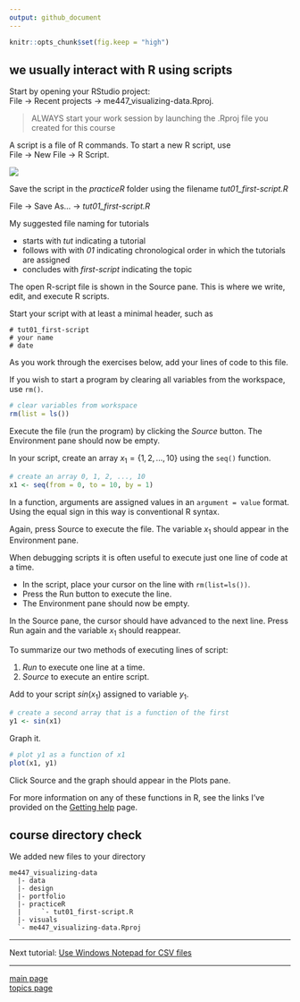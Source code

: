 ```yaml
---
output: github_document
---
```


```r
knitr::opts_chunk$set(fig.keep = "high")
```

## we usually interact with R using scripts

Start by opening your RStudio project:<br> 
File $\rightarrow$ Recent projects $\rightarrow$ me447_visualizing-data.Rproj.

> ALWAYS start your work session by launching the .Rproj file you created for this course 

A script is a file of R commands. To start a new R script, use<br>
File $\rightarrow$ New File $\rightarrow$ R Script.

![](../images/panes-4.png)

Save the script in the *practiceR* folder using the filename *tut01_first-script.R*<br>

File $\rightarrow$ Save As... $\rightarrow$ *tut01_first-script.R*

My suggested file naming for tutorials 

- starts with *tut* indicating a tutorial  
- follows with with *01* indicating chronological order in which the tutorials are assigned 
- concludes with *first-script* indicating the topic 

The open R-script file is shown in the Source pane. This is where
we write, edit, and execute R scripts.

Start your script with at least a minimal header, such as

```
# tut01_first-script
# your name
# date
```

As you work through the exercises below, add your lines of code
to this file.

If you wish to start a program by clearing all variables from the
workspace, use `rm()`.

```r
# clear variables from workspace
rm(list = ls())
```

Execute the file (run the program) by clicking the *Source* button.
The Environment pane should now be empty.

In your script, create an array $x_1 = \{1, 2, ..., 10\}$ using the `seq()` function.

```r
# create an array 0, 1, 2, ..., 10
x1 <- seq(from = 0, to = 10, by = 1)
```

In a function, arguments are assigned values in an `argument = value`
format. Using the equal sign in this way is conventional R syntax.

Again, press Source to execute the file. The variable $x_1$ should
appear in the Environment pane.

When debugging scripts it is often useful to execute just one line of
code at a time.

- In the script, place your cursor on the line with `rm(list=ls())`.
- Press the Run button to execute the line.
- The Environment pane should now be empty.

In the Source pane, the cursor should have advanced to the next
line. Press Run again and the variable $x_1$ should reappear.

To summarize our two methods of executing lines of script: 

1. *Run* to execute one line at a time.
2. *Source* to execute an entire script.

Add to your script $sin(x_1)$ assigned to variable $y_1$.

```r
# create a second array that is a function of the first
y1 <- sin(x1)
```

Graph it.

```r
# plot y1 as a function of x1
plot(x1, y1)
```

Click Source and the graph should appear in the Plots pane.

For more information on any of these functions in R, see the links I've provided on the [Getting help](cm/admin-04_getting-help.md) page. 


## course directory check 

We added new files to your directory

    me447_visualizing-data
      |- data
      |- design 
      |- portfolio 
      |- practiceR 
      |		`- tut01_first-script.R
      |- visuals
      `- me447_visualizing-data.Rproj


--- 

Next tutorial: [Use Windows Notepad for CSV files](tut-04_notepad-for-csv.md)

---

[main page](../README.md)<br> 
[topics page](README-by-topic.md)
